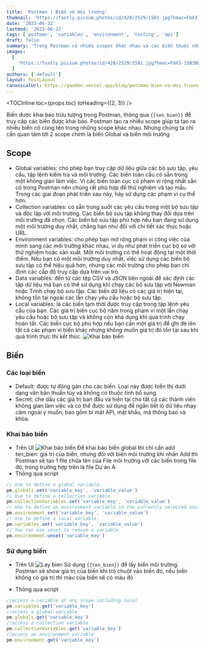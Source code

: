 ```yaml
---
title: 'Postman | Biến và môi trường'
thumnail: 'https://fastly.picsum.photos/id/428/2529/1581.jpg?hmac=FmX3-15B3BDpSiq3wq-eiTuAZ51CdKcJwrDeRICFCIU'
date: '2023-06-22'
lastmod: '2023-06-22'
tags: ['postman', 'variables', 'environment', 'testing', 'api']
draft: false
summary: 'Trong Postman có nhiều scopes khác nhau và các biến thuộc những scope sẽ có những quyền truy cập khác nhau, các biến và môi trường liên kết chặt chẽ với nhau.'
images:
  [
    'https://fastly.picsum.photos/id/428/2529/1581.jpg?hmac=FmX3-15B3BDpSiq3wq-eiTuAZ51CdKcJwrDeRICFCIU',
  ]
authors: ['default']
layout: PostLayout
canonicalUrl: https://gaoden.vercel.app/blog/postman-bien-va-moi-truong
---
```


<TOCInline toc={props.toc} toHeading={(2, 3)} />

Biến được khai báo trừu tượng trong Postman, thông qua `{{ten_bien}}` để truy cập các biến được khai báo. Postman tạo ra nhiều scope giúp ta tạo ra nhiều biến có cùng tên trong những scope khác nhau. Nhưng chúng ta chỉ cần quan tâm tới 2 scope chính là biến Global và biến môi trường

## Scope

- Global variables: cho phép bạn truy cập dữ liệu giữa các bộ sưu tập, yêu cầu, tập lệnh kiểm tra và môi trường. Các biến toàn cầu có sẵn trong một không gian làm việc. Vì các biến toàn cục có phạm vi rộng nhất sẵn có trong Postman nên chúng rất phù hợp để thử nghiệm và tạo mẫu. Trong các giai đoạn phát triển sau này, hãy sử dụng các phạm vi cụ thể hơn.
- Collection variables: có sẵn trong suốt các yêu cầu trong một bộ sưu tập và độc lập với môi trường. Các biến bộ sưu tập không thay đổi dựa trên môi trường đã chọn. Các biến bộ sưu tập phù hợp nếu bạn đang sử dụng một môi trường duy nhất, chẳng hạn như đối với chi tiết xác thực hoặc URL.
- Environment variables: cho phép bạn mở rộng phạm vi công việc của mình sang các môi trường khác nhau, ví dụ như phát triển cục bộ so với thử nghiệm hoặc sản xuất. Một môi trường có thể hoạt động tại một thời điểm. Nếu bạn có một môi trường duy nhất, việc sử dụng các biến bộ sưu tập có thể hiệu quả hơn, nhưng các môi trường cho phép bạn chỉ định các cấp độ truy cập dựa trên vai trò.
- Data variables: đến từ các tệp CSV và JSON bên ngoài để xác định các tập dữ liệu mà bạn có thể sử dụng khi chạy các bộ sưu tập với Newman hoặc Trình chạy bộ sưu tập. Các biến dữ liệu có các giá trị hiện tại, không tồn tại ngoài các lần chạy yêu cầu hoặc bộ sưu tập.
- Local variables: là các biến tạm thời được truy cập trong tập lệnh yêu cầu của bạn. Các giá trị biến cục bộ nằm trong phạm vi một lần chạy yêu cầu hoặc bộ sưu tập và không còn khả dụng khi quá trình chạy hoàn tất. Các biến cục bộ phù hợp nếu bạn cần một giá trị để ghi đè lên tất cả các phạm vi biến khác nhưng không muốn giá trị đó tồn tại sau khi quá trình thực thi kết thúc.
  ![Khai báo biến](https://hksbjaideaoctdqnkzug.supabase.co/storage/v…ostman-variables-scope)

## Biến

### Các loại biến

- Default: được tự động gán cho các biến. Loại này được hiển thị dưới dạng văn bản thuần túy và không có thuộc tính bổ sung.
- Secret: che dấu các giá trị ban đầu và hiện tại cho tất cả các thành viên không gian làm việc và có thể được sử dụng để ngăn tiết lộ dữ liệu nhạy cảm ngoài ý muốn, bao gồm bí mật API, mật khẩu, mã thông báo và khóa.

### Khai báo biến

- Trên UI
  ![Khai báo biến](https://hksbjaideaoctdqnkzug.supabase.co/storage/v1/object/public/post/postman-khai-bao-bien)
  Để khai báo biến global thì chỉ cần add ten_bien: giá trị của biến, nhưng đối với biến môi trường khi nhấn Add thì Postman sẽ tạo 1 file chứa tên của File môi trường với các biến trong file đó, trong trường hợp trên là file Dự án A.
- Thông qua script

```javascript
// Use to define a global variable.
pm.globals.set('variable_key', 'variable_value')
// Use to define a collection variable.
pm.collectionVariables.set('variable_key', 'variable_value')
// Use to define an environment variable in the currently selected environment.
pm.environment.set('variable_key', 'variable_value')
// Use to define a local variable.
pm.variables.set('variable_key', 'variable_value')
// You can use unset to remove a variable.
pm.environment.unset('variable_key')
```

### Sử dụng biến

- Trên UI
  ![Lay bien](https://hksbjaideaoctdqnkzug.supabase.co/storage/v1/object/public/post/postman-lay-gia-tri-bien)
  Sử dụng `{{ten_bien}}` để lấy biến môi trường. Postman sẽ show giá trị của biến khi trỏ chuột vào biến đó, nếu biến không có giá trị thì màu của biến sẽ có màu đỏ

- Thông qua script

```javascript
//access a variable at any scope including local
pm.variables.get('variable_key')
//access a global variable
pm.globals.get('variable_key')
//access a collection variable
pm.collectionVariables.get('variable_key')
//access an environment variable
pm.environment.get('variable_key')
```
